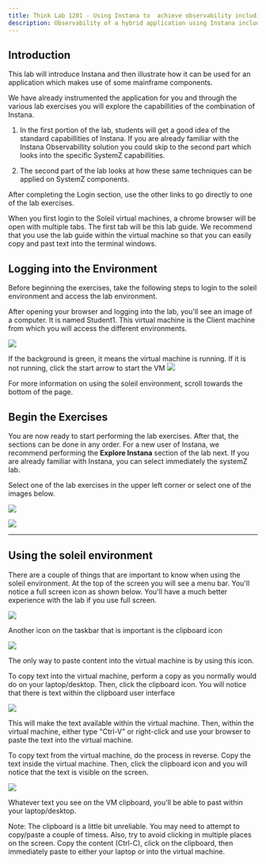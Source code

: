 ```yaml
--- 
title: Think Lab 1201 - Using Instana to  achieve observability including the mainframe
description: Observability of a hybrid application using Instana including mainframe
---
```


## Introduction

This lab will introduce Instana and then illustrate how it can be used for an application which makes use of some mainframe components.

We have already instrumented the application for you and through the various lab exercises you will explore the capabillities of the combination of Instana.

1) In the first portion of the lab, students will get a good idea of the standard capabillities of Instana. If you are already familiar
with the Instana Observabillity solution you could skip to the second part which looks into the specific SystemZ capabillities.

2) The second part of the lab looks at how these same techniques can be applied on SystemZ components.


After completing the Login section, use the other links to go directly to one of the lab exercises.


When you first login to the Soleil virtual machines, a chrome browser will be open with multiple tabs.  The first tab will be this lab guide.  We recommend that you use
the lab guide within the virtual machine so that you can easily copy and past text into the terminal windows.

## Logging into the Environment

  Before beginning the exercises, take the following steps to login to the soleil environment and access the lab environment.

  After opening your browser and logging into the lab, you'll see an image of a computer.  It is named Student1. This 
  virtual machine is the Client machine from which you will access the different environments.

  ![](../images/Skytap.png)

  If the background is green, it means the virtual machine is running.  If it is not running, click the start arrow to start the VM
  ![](../images/2021-04-27-20-00-11.png)



  For more information on using the soleil environment, scroll towards the bottom of the page.

## Begin the Exercises

You are now ready to start performing the lab exercises.  After that, the sections can be done in any order.  For a new user of Instana, we recommend 
performing the **Explore Instana** section of the lab next.  If you are already familiar with Instana, you can select immediately the systemZ lab.

Select one of the lab exercises in the upper left corner or select one of the images below.


<Row>

<Column colLg={2} colMd={4} noGutterMdLeft>
<ArticleCard
    color="dark"
    subTitle="Explore Instana"
    title="Explore the Instana UI and Capabilities"
    href="/tutorials/Explore"
    actionIcon="arrowRight"
    >

![](../images/InstanaTopology.png)

</ArticleCard>
</Column>

<Column colLg={4} colMd={4} noGutterMdLeft>
<ArticleCard
    color="dark"
    subTitle="Instana and the mainframe"
    title="Learn How Instana Can Help you with hybrid applications that include Mainframe components"
    href="/tutorials/Instana on Z"
    actionIcon="arrowRight"
    >

![](../images/instanaEvents.png)

</ArticleCard>
</Column>
</Row>

***


## Using the soleil environment

  There are a couple of things that are important to know when using the soleil environment.  At the top of the screen you will see a menu bar.  You'll notice a full screen icon as shown below. You'll have a much better experience with the lab if you use full screen.

  ![](../images/2021-04-27-20-24-32.png)

  Another icon on the taskbar that is important is the clipboard icon

  ![](../images/2021-04-28-10-47-13.png)

  The only way to paste content into the virtual machine is by using this icon.

  To copy text into the virtual machine, perform a copy as you normally would do on your laptop/desktop.  Then, click the clipboard icon. You will notice that there is text within the clipboard user interface

  ![](../images/2021-04-27-20-40-37.png)

  This will make the text available within the virtual machine. Then, within the virtual machine, either type "Ctrl-V" or right-click and use your browser to paste the text into the virtual machine.

  To copy text from the virtual machine, do the process in reverse.  Copy the text inside the virtual machine.  Then, click the clipboard icon and you will notice that the text is visible on the screen.

  ![](../images/2021-04-27-20-40-37.png)

  Whatever text you see on the VM clipboard, you'll be able to past within your laptop/desktop.

  Note:  The clipboard is a little bit unreliable.  You may need to attempt to copy/paste a couple of timess.  Also, try to avoid clicking in multiple places on the screen. Copy the content (Ctrl-C), click on the clipboard, then immediately paste to either your laptop or into the virtual machine.
